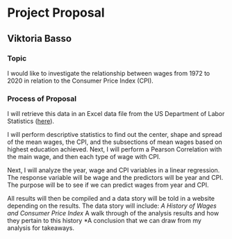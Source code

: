 # Project Proposal
## Viktoria Basso

### Topic

I would like to investigate the relationship between 
wages from 1972 to 2020 in relation to the Consumer
Price Index (CPI). 

### Process of Proposal

I will retrieve this data in an 
Excel data file from the US Department of Labor 
Statistics ([here](https://www.bls.gov/data/)). 

I will perform descriptive statistics to find out the 
center, shape and spread of the mean wages, the CPI, 
and the subsections of mean wages based on highest 
education achieved. Next, I will perform a Pearson
Correlation with the main wage, and then each type of 
wage with CPI.

Next, I will analyze the year, wage and CPI 
variables in a linear regression. The response
variable will be wage and the predictors will be 
year and CPI. The purpose will be to see if we can 
predict wages from year and CPI.

All results will then be compiled and a data story
will be told in a website depending on the results.
The data story will include:
*A History of Wages and Consumer Price Index
*A walk through of the analysis results and how they pertain to this history
*A conclusion that we can draw from my analysis for takeaways. 